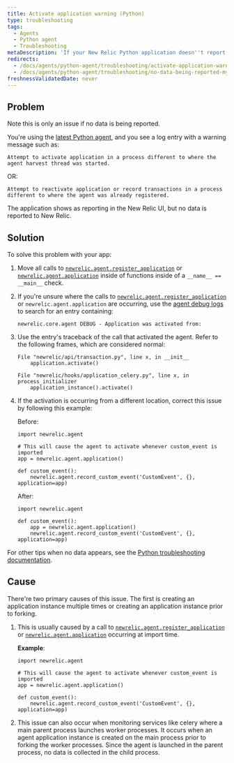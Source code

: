 ```yaml
---
title: Activate application warning (Python)
type: troubleshooting
tags:
  - Agents
  - Python agent
  - Troubleshooting
metaDescription: 'If your New Relic Python application doesn''t report data and you see an activation warning message, try these troubleshooting steps.'
redirects:
  - /docs/agents/python-agent/troubleshooting/activate-application-warning-python
  - /docs/agents/python-agent/troubleshooting/no-data-being-reported-my-celery-application
freshnessValidatedDate: never
---
```


## Problem

<Callout variant="important">
  Note this is only an issue if no data is being reported.
</Callout>

You're using the [latest Python agent](/docs/release-notes/agent-release-notes/python-release-notes), and you see a log entry with a warning message such as:

```
Attempt to activate application in a process different to where the agent harvest thread was started.
```

OR:

```
Attempt to reactivate application or record transactions in a process different to where the agent was already registered.
```

The application shows as reporting in the New Relic UI, but no data is reported to New Relic.

## Solution

To solve this problem with your app:

1. Move all calls to [`newrelic.agent.register_application`](/docs/agents/python-agent/python-agent-api/register_application) or [`newrelic.agent.application`](/docs/agents/python-agent/python-agent-api/application) inside of functions inside of a `__name__ == __main__` check.
2. If you're unsure where the calls to [`newrelic.agent.register_application`](/docs/agents/python-agent/python-agent-api/register_application) or `newrelic.agent.application` are occurring, use the [agent debug logs](/docs/agents/python-agent/troubleshooting/python-agent-logging) to search for an entry containing:

   ```
   newrelic.core.agent DEBUG - Application was activated from:
   ```
3. Use the entry's traceback of the call that activated the agent. Refer to the following frames, which are considered normal:

   ```
   File "newrelic/api/transaction.py", line x, in __init__
       application.activate()
   ```

   ```
   File "newrelic/hooks/application_celery.py", line x, in process_initializer
       application_instance().activate()
   ```
4. If the activation is occurring from a different location, correct this issue by following this example:

   Before:

   ```
   import newrelic.agent

   # This will cause the agent to activate whenever custom_event is imported
   app = newrelic.agent.application()

   def custom_event():
       newrelic.agent.record_custom_event('CustomEvent', {}, application=app)
   ```

   After:

   ```
   import newrelic.agent

   def custom_event():
       app = newrelic.agent.application()
       newrelic.agent.record_custom_event('CustomEvent', {}, application=app)
   ```

For other tips when no data appears, see the [Python troubleshooting documentation](/docs/agents/python-agent/troubleshooting/no-data-appears-python).

## Cause

There're two primary causes of this issue. The first is creating an application instance multiple times or creating an application instance prior to forking.

1. This is usually caused by a call to [`newrelic.agent.register_application`](/docs/agents/python-agent/python-agent-api/register_application) or [`newrelic.agent.application`](/docs/agents/python-agent/python-agent-api/application) occurring at import time.

   <DNT>**Example**</DNT>:

   ```
   import newrelic.agent

   # This will cause the agent to activate whenever custom_event is imported
   app = newrelic.agent.application()

   def custom_event():
       newrelic.agent.record_custom_event('CustomEvent', {}, application=app)
   ```

2. This issue can also occur when monitoring services like celery where a main parent process launches worker processes. It occurs when an agent application instance is created on the main process prior to forking the worker processes. Since the agent is launched in the parent process, no data is collected in the child process.
